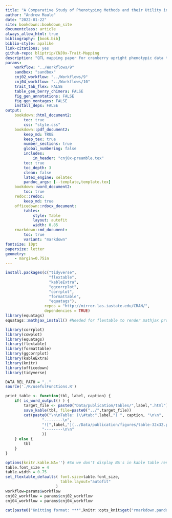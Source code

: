 ```yaml
--- 
title: "A Comparative Study of Phenotyping Methods and their Utility in Mapping Quantitative Trait Loci for the Advancement of _Vaccinium macrocarpon Ait._ Breeding Germplasm"
author: "Andrew Maule"
date: "2022-01-22"
site: bookdown::bookdown_site
documentclass: article
always_allow_html: true
bibliography: [book.bib] 
biblio-style: apalike
link-citations: yes
github-repo: bliptrip/CNJ0x-Trait-Mapping
description: "QTL mapping paper for cranberry upright phenotypic data taken from 2011-2014.  Uprights came from Rutgers University P.E. Marucci Center in Chatsworth, NJ, USA"
params:
    workflow: "../Workflows/9"
    sandbox: "sandbox"
    cnj02_workflow: "../Workflows/9"
    cnj04_workflow: "../Workflows/10"
    trait_tab_flex: FALSE
    table_gen_berry_chimera: FALSE
    fig_gen_annotations: FALSE
    fig_gen_montages: FALSE
    install_deps: FALSE
output:
    bookdown::html_document2:
        toc: true
        css: "style.css"
    bookdown::pdf_document2:
        keep_md: TRUE
        keep_tex: true
        number_sections: true
        global_numbering: false
        includes:
            in_header: "cnj0x-preamble.tex"
        toc: true
        toc_depth: 3
        clean: false
        latex_engine: xelatex
        pandoc_args: [--template,template.tex]
    bookdown::word_document2:
        toc: true
    redoc::redoc:
        keep_md: true
    officedown::rdocx_document:
        tables:
            style: Table
            layout: autofit
            width: 0.85
    rmarkdown::md_document:
        toc: true
        variant: "markdown"
fontsize: 10pt
papersize: letter
geometry: 
    - margin=0.75in
---
```


```r
install.packages(c("tidyverse",
                   "flextable",
                   "kableExtra",
                   "ggcorrplot",
                   "corrplot",
                   "formattable",
                   "equatags"), 
                 repos = "http://mirror.las.iastate.edu/CRAN/", 
                 dependencies = TRUE)
library(equatags)
equatags::mathjax_install() #Needed for flextable to render mathjax properly
```

```r
library(corrplot)
library(cowplot)
library(equatags)
library(flextable)
library(formattable)
library(ggcorrplot)
library(kableExtra)
library(knitr)
library(officedown)
library(tidyverse)

DATA_REL_PATH = ".."
source('./R/usefulFunctions.R')

print_table <- function(tbl, label, caption) {
    if( is_word_output() ) {
        target_file <- paste0("Data/publication/tables/",label,".html")
        save_kable(tbl, file=paste0("../",target_file))
        cat(paste0("\n\nTable: (\\#tab:",label,") ", caption, "\n\n",
                "--------\n",
                "![",label,"](../Data/publication/figures/table-32x32.png) [Table Link](",target_file,")\n",
                "--------\n\n"
                ))
    } else {
        tbl
    }
}

```

```r
options(knitr.kable.NA='') #So we don't display NA's in kable table renderings.
table.font_size = 4
table.width = 0.75
set_flextable_defaults( font.size=table.font_size,
                        table.layout="autofit"
                      )
workflow=params$workflow
cnj02_workflow = params$cnj02_workflow
cnj04_workflow = params$cnj04_workflow
```

```r
cat(paste0("Knitting format: ***",knitr::opts_knit$get("rmarkdown.pandoc.to"),"***\n"))
```

